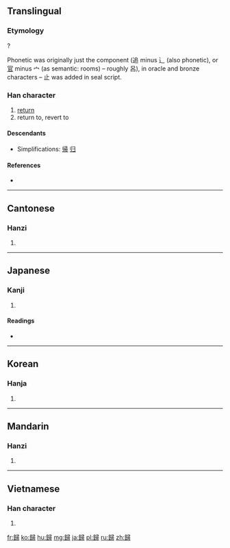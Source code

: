 {{also|帰|归}}
==Translingual==
{{ja-forms|[[帰]]|[[归]]|歸}}

===Etymology===
{{Han compound|追|帚|ls=psc|c1=p|c2=s}} ?

Phonetic was originally just the component (追 minus ⻌ (also phonetic), or [[官]] minus 宀 (as semantic: rooms) – roughly 呂), in oracle and bronze characters – 止 was added in seal script.

===Han character===
{{Han char|rn=77|rad=止|as=14|sn=18|four=2712<sub>7</sub>|canj=竹一尸一月 (HMSMB)}}

# [[return]]
# return to, revert to

====Descendants====
* Simplifications: [[帰]] [[归]]

====References====
* {{Han ref|kx=0578.070|dkj=16349|dj=0968.180|hdz=21446.150|uh=6B78|ud=27512|bh=C26B|bd=49771}}

----

==Cantonese==

===Hanzi===
{{yue-hanzi|jyut=|y=gwai1|sim=归}}

# {{defn|lang=yue|sort=止14}}

----

==Japanese==

===Kanji===
{{ja-kanji|grade=|rs=止14}}

# {{defn|lang=ja|sort=止14}}

====Readings====
* {{ja-readings|on=[[き]] (ki), [[ぎ]] (gi)|kun=[[とつぐ]] (totsugu), [[ゆく]] (yuku), [[かえる]] (kaeru)}}

----

==Korean==

===Hanja===
{{ko-hanja|hangeul=[[귀]], [[궤]]|eumhun=|rv=gwi, gwe|mr=kwi, kwe|y=kwi, kwey}}

# {{defn|lang=ko|sort=止14}}

----

==Mandarin==

===Hanzi===
{{cmn-hanzi|sim=归|pin=[[guī]] ([[gui1]])|wg=kuei<sup>1</sup>}}

# {{defn|lang=cmn|sort=止14}}

----

==Vietnamese==

===Han character===
{{vi-hantu|[[quy]], [[qui]]|rs=止14}}

# {{defn|lang=vi|sort=止14}}

[[fr:歸]]
[[ko:歸]]
[[hu:歸]]
[[mg:歸]]
[[ja:歸]]
[[pl:歸]]
[[ru:歸]]
[[zh:歸]]